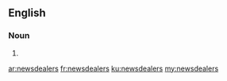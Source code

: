 ==English==

===Noun===
{{head|en|plural}}

# {{plural of|newsdealer|lang=en|nocat=1}}

[[ar:newsdealers]]
[[fr:newsdealers]]
[[ku:newsdealers]]
[[my:newsdealers]]